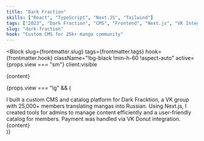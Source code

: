 ```yaml
---
title: "Dark Fraction"
skills: ["React", "TypeScript", "Next.JS", "Tailwind"]
tags: ["2023", "Dark Fraction", "CMS", "Frontend", "Next.js", "VK Integration"]
slug: "dark-fraction"
hook: "Custom CMS for 25k+ manga community"
---
```




<Block
  slug={frontmatter.slug}
  tags={frontmatter.tags}
  hook={frontmatter.hook}
  className="!bg-black !min-h-60 !aspect-auto"
  active={props.view === "sm"}
  client:visible
>
  <div className="absolute top-12 left-12">{content}</div>
</Block>

{props.view === "lg" && (

<div className="relative md:rounded-3xl rounded-2xl  overflow-y-auto overflow-x-hidden md:p-11 p-6 flex flex-col bg-black text-neutral-500">
  <Title className="text-white">{frontmatter.title}</Title>
  <TextBlock>
    I built a custom CMS and catalog platform for Dark Fracktion, a VK group
    with 25,000+ members translating mangas into Russian. Using Next.js, I
    created tools for admins to manage content efficiently and a user-friendly
    catalog for members. Payment was handled via VK Donut integration.
  </TextBlock>
  <Skills skills={frontmatter.skills} highlight="hover:text-blue-500" />
  <div className="absolute top-1/2 left-20 md:left-1/2 w-[200%] md:w-full">
    {content}
  </div>
</div>
)}
